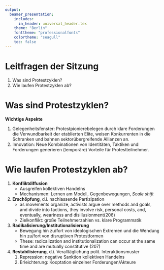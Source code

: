 ```yaml
---
output:
  beamer_presentation:
    includes:
      in_header: universal_header.tex
    theme: "Berlin"
    fonttheme: "professionalfonts"
    colortheme: "seagull"
    toc: false
---
```


\subtitle{Zusammenfassung vom 3. Juni}
\maketitle

# Leitfragen der Sitzung

1. Was sind Protestzyklen?
2. Wie laufen Protestzyklen ab?

# Was sind Protestzyklen?
\small

\begin{quote}
    {\glqq}a phase of heightened conflict across the social system, with rapid
    diffusion of collective action from more mobilized to less mobilized
    sectors, a rapid pace of innovation in the forms of contention employed,
    the creation of new or transformed collective action frames, a combination
    of organized and unorganized participation, and sequences of intensified
    information flow and interaction between challengers and authorities{\grqq}
    (199)
\end{quote}

**Wichtige Aspekte**

1. Gelegenheitsfenster: \glqq Protestpioniere\grqq belegen durch klare
    Forderungen die Verwundbarkeit der etablierten Elite, weisen Konkurrenten
    in die Schranken und bahnen sektorübergreifende Allianzen an.
2. Innovation: Neue Kombinationen von Identitäten, Taktiken und Forderungen
    generieren (temporäre) Vorteile für Protestteilnehmer.

# Wie laufen Protestzyklen ab?
\small
1. **Konfliktdiffusion**
    - Ausgreifen kollektiven Handelns
    - Mechanismen: Lernen am Modell, Gegenbewegungen, *Scale shift*
2. **Erschöpfung**, d.i. nachlassende Partizipation
    - \glqq as movements organize, activists argue over methods and goals, and divide into factions, they involve risk, personal costs, and, eventually, weariness and disillusionment\grqq (206)
    - Zielkonflikt: große Teilnehmerzahlen vs. klare Programmatik
3. **Radikalisierung/Institutionalisierung**
    - Bewegung hin zu/fort von
    ideologischen Extremen und die Wendung hin zu/fort von disruptiven
    Protestformen
    - These: \glqq radicalization and institutionalization can occur at the same time and are mutually constitutive \grqq (207)
4. **Restabilisierung**, d.i. Veralltäglichung polit. Interaktionsmuster
    1. Repression: negative Sanktion kollektiven Handelns
    2. Erleichterung: Kooptation einzelner Forderungen/Akteure

